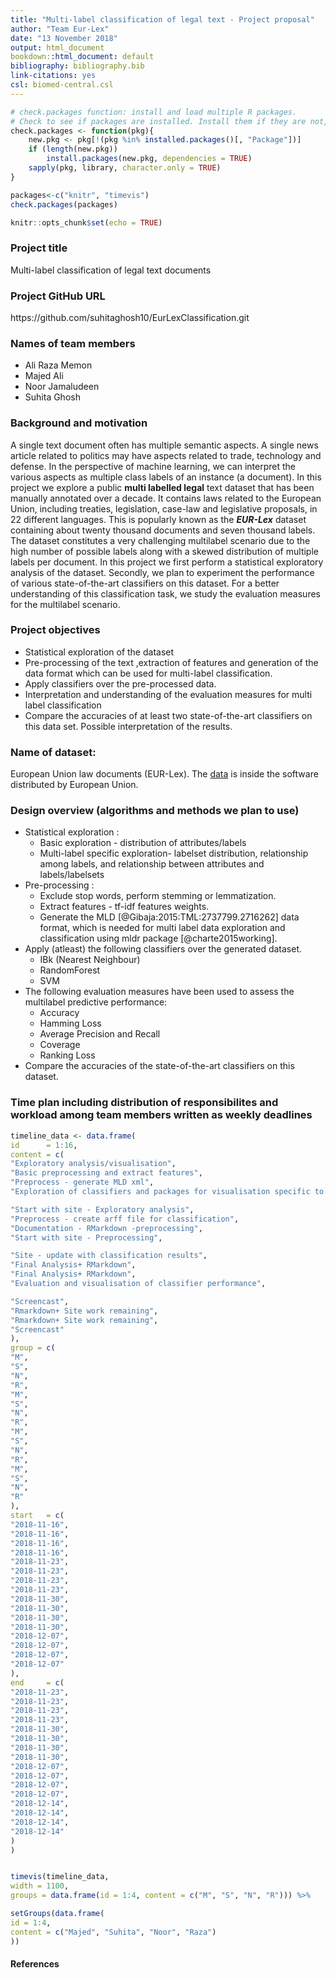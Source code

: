 ```yaml
---
title: "Multi-label classification of legal text - Project proposal"
author: "Team Eur-Lex"
date: "13 November 2018"
output: html_document
bookdown::html_document: default
bibliography: bibliography.bib
link-citations: yes
csl: biomed-central.csl
---
```


```r

# check.packages function: install and load multiple R packages.
# Check to see if packages are installed. Install them if they are not, then load them into the R session.
check.packages <- function(pkg){
    new.pkg <- pkg[!(pkg %in% installed.packages()[, "Package"])]
    if (length(new.pkg)) 
        install.packages(new.pkg, dependencies = TRUE)
    sapply(pkg, library, character.only = TRUE)
}

packages<-c("knitr", "timevis")
check.packages(packages)

knitr::opts_chunk$set(echo = TRUE)
```

### Project title

Multi-label classification of legal text documents

### Project GitHub URL

https://github.com/suhitaghosh10/EurLexClassification.git

### Names of team members
* Ali Raza Memon
* Majed Ali 
* Noor Jamaludeen
* Suhita Ghosh 

### Background and motivation

A single text document often has multiple semantic aspects. A single news article related to politics may have aspects related to trade, technology and defense. In the perspective of machine learning, we can interpret the various aspects as multiple class labels of an instance (a document). In this project we explore a public **multi labelled legal** text dataset that has been manually annotated over a decade. It contains laws related to the European Union, including treaties, legislation, case-law and legislative proposals, in 22 different languages. This is popularly known as the _**EUR-Lex**_ dataset containing about twenty thousand documents and seven thousand labels. The dataset constitutes a very challenging multilabel scenario due to the high number of possible labels along with a skewed distribution of multiple labels per document. In this project we first perform a statistical exploratory analysis of the dataset. Secondly, we plan to experiment the performance of various state-of-the-art classifiers on this dataset. For a better understanding of this classification task, we study the evaluation measures for the multilabel scenario.

### Project objectives
* Statistical exploration  of the dataset
* Pre-processing  of the text ,extraction of features and generation of  the data format which can be used for multi-label classification.
* Apply classifiers over the pre-processed data. 
* Interpretation and understanding of the evaluation measures for multi label classification
* Compare the accuracies of at least two state-of-the-art classifiers on this data set. Possible interpretation of the results.


### Name of dataset:
European Union law documents (EUR-Lex).
The [data](https://ec.europa.eu/jrc/en/language-technologies/jrc-eurovoc-indexer#Download%20JEX) is inside the software distributed by European Union.



### Design overview (algorithms and methods we plan to use)
* Statistical exploration  :  
    + Basic exploration  - distribution  of attributes/labels
    + Multi-label specific exploration- labelset distribution, relationship among labels, and relationship between attributes and labels/labelsets
* Pre-processing : 
    + Exclude stop words, perform stemming or lemmatization. 
    + Extract features - tf-idf features weights. 
    + Generate the MLD [@Gibaja:2015:TML:2737799.2716262] data format, which is needed for multi label data exploration and classification using mldr package [@charte2015working].
* Apply (atleast) the following classifiers over the generated dataset. 
    + IBk (Nearest Neighbour)
    + RandomForest
    + SVM
* The following evaluation measures have been used to assess the multilabel predictive performance:
    + Accuracy
    + Hamming Loss
    + Average Precision and Recall
    + Coverage
    + Ranking Loss
* Compare the accuracies of the state-of-the-art classifiers on this dataset.
  
  
### Time plan including distribution of responsibilites and workload among team members written as weekly deadlines
```r



timeline_data <- data.frame(
id      = 1:16,
content = c(
"Exploratory analysis/visualisation",
"Basic preprocessing and extract features",
"Preprocess - generate MLD xml",
"Exploration of classifiers and packages for visualisation specific to multilable classification",

"Start with site - Exploratory analysis",
"Preprocess - create arff file for classification",
"Documentation - RMarkdown -preprocessing",
"Start with site - Preprocessing",

"Site - update with classification results",
"Final Analysis+ RMarkdown",
"Final Analysis+ RMarkdown",
"Evaluation and visualisation of classifier performance",

"Screencast",
"Rmarkdown+ Site work remaining",
"Rmarkdown+ Site work remaining",
"Screencast"
),
group = c(
"M",
"S",
"N",
"R",
"M",
"S",
"N",
"R",
"M",
"S",
"N",
"R",
"M",
"S",
"N",
"R"
),
start   = c(
"2018-11-16",
"2018-11-16",
"2018-11-16",
"2018-11-16",
"2018-11-23",
"2018-11-23",
"2018-11-23",
"2018-11-23",
"2018-11-30",
"2018-11-30",
"2018-11-30",
"2018-11-30",
"2018-12-07",
"2018-12-07",
"2018-12-07",
"2018-12-07"
),
end     = c(
"2018-11-23",
"2018-11-23",
"2018-11-23",
"2018-11-23",
"2018-11-30",
"2018-11-30",
"2018-11-30",
"2018-11-30",
"2018-12-07",
"2018-12-07",
"2018-12-07",
"2018-12-07",
"2018-12-14",
"2018-12-14",
"2018-12-14",
"2018-12-14"
)
)


timevis(timeline_data,
width = 1100,
groups = data.frame(id = 1:4, content = c("M", "S", "N", "R"))) %>%

setGroups(data.frame(
id = 1:4,
content = c("Majed", "Suhita", "Noor", "Raza")
))

```

#### References
